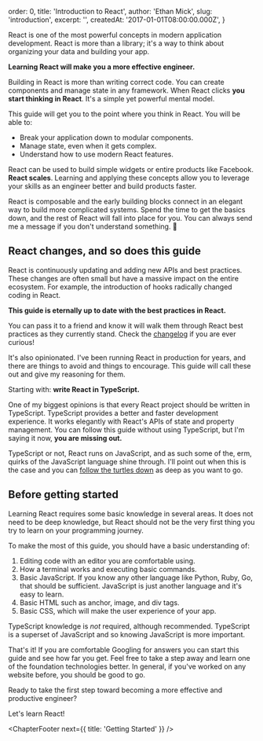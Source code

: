 
  order: 0,
  title: 'Introduction to React',
  author: 'Ethan Mick',
  slug: 'introduction',
  excerpt: '',
  createdAt: '2017-01-01T08:00:00.000Z',
}


React is one of the most powerful concepts in modern application development.
React is more than a library; it's a way to think about organizing your data and
building your app.

**Learning React will make you a more effective engineer.**

Building in React is more than writing correct code. You can create components
and manage state in any framework. When React clicks **you start thinking in
React**. It's a simple yet powerful mental model.

This guide will get you to the point where you think in React. You will be
able to:

- Break your application down to modular components.
- Manage state, even when it gets complex.
- Understand how to use modern React features.

React can be used to build simple widgets or entire products like Facebook.
**React scales**. Learning and applying these concepts allow you
to leverage your skills as an engineer better and build products faster.

React is composable and the early building blocks connect in an elegant way to
build more complicated systems. Spend the time to get the basics down, and the
rest of React will fall into place for you. You can always send me a message if
you don't understand something. 🙂

## React changes, and so does this guide

React is continuously updating and adding new APIs and best practices. These
changes are often small but have a massive impact on the entire ecosystem. For
example, the introduction of hooks radically changed coding in React.

**This guide is eternally up to date with the best practices in React.**

You can pass it to a friend and know it will walk them through React best
practices as they currently stand. Check the [changelog](./changelog) if you are
ever curious!

It's also opinionated. I've been running React in production for years, and
there are things to avoid and things to encourage. This guide will call these
out and give my reasoning for them.

Starting with: **write React in TypeScript.**

One of my biggest opinions is that every React project should be written in
TypeScript. TypeScript provides a better and faster development experience. It
works elegantly with React's APIs of state and property management. You can
follow this guide without using TypeScript, but I'm saying it now, **you are
missing out.**

TypeScript or not, React runs on JavaScript, and as such some of the, erm,
quirks of the JavaScript language shine through. I'll point out when this is the
case and you can [follow the turtles
down](https://en.wikipedia.org/wiki/Turtles_all_the_way_down) as deep as you
want to go.

## **Before getting started**

Learning React requires some basic knowledge in several areas. It does not need
to be deep knowledge, but React should not be the very first thing you try to
learn on your programming journey.

To make the most of this guide, you should have a basic understanding of:

1. Editing code with an editor you are comfortable using.
2. How a terminal works and executing basic commands.
3. Basic JavaScript. If you know any other language like Python, Ruby, Go, that
   should be sufficient. JavaScript is just another language and it's easy to
   learn.
4. Basic HTML such as anchor, image, and div tags.
5. Basic CSS, which will make the user experience of your app.

TypeScript knowledge is _not_ required, although recommended. TypeScript is a
superset of JavaScript and so knowing JavaScript is more important.

That's it! If you are comfortable Googling for answers you can start this guide
and see how far you get. Feel free to take a step away and learn one of the
foundation technologies better. In general, if you've worked on any website
before, you should be good to go.

Ready to take the first step toward becoming a more effective and productive
engineer?

Let's learn React!

<ChapterFooter next={{ title: 'Getting Started' }} />
